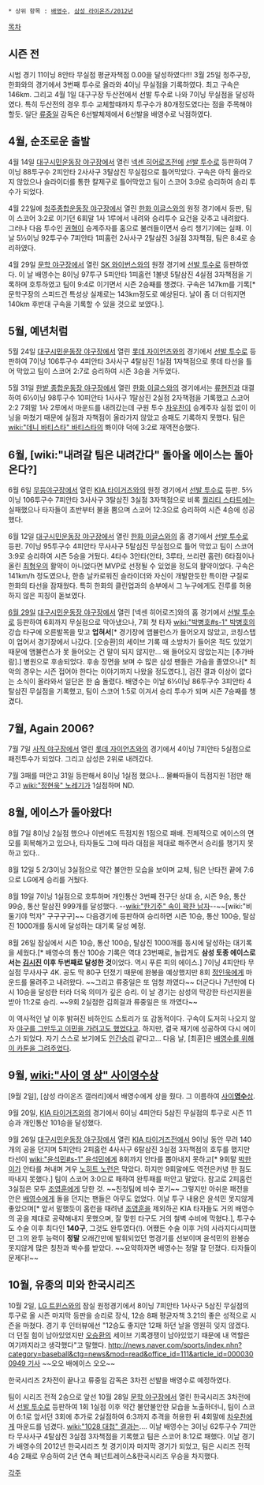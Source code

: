  * 상위 항목 : [[배영수]], [[삼성 라이온즈/2012년]]

[[목차]]
== 시즌 전 ==
시범 경기 11이닝 8안타 무실점 평균자책점 0.00을 달성하였다!!!  3월 25일 청주구장, 한화와의 경기에서 3번째 투수로 올라와 4이닝 무실점을 기록하였다. 최고 구속은 146km. 그리고 4월 1일 대구구장 두산전에서 선발 투수로 나와 7이닝 무실점을 달성하였다. 특히 두산전의 경우 투수 교체할때까지 투구수가 80개정도였다는 점을 주목해야할듯. 일단 [[류중일]] 감독은 6선발체제에서 6선발을 배영수로 낙점하였다. 

== 4월, 순조로운 출발 ==
4월 14일 [[대구시민운동장 야구장]]에서 열린 [[넥센 히어로즈]]전에 [[선발 투수]]로 등판하여 7이닝 88투구수 2피안타 2사사구 3탈삼진 무실점으로 틀어막았다. 구속은 아직 올라오지 않았으나 슬라이더를 통한 칼제구로 틀어막았고 팀이 스코어 3:9로 승리하여 승리 투수가 되었다.

4월 22일에 [[청주종합운동장 야구장]]에서 열린 [[한화 이글스]]와의 원정 경기에서 등판, 팀이 스코어 3:2로 이기던 6회말 1사 1루에서 내려와 승리투수 요건을 갖추고 내려왔다. 그러나 다음 투수인 [[권혁]]이 승계주자를 홈으로 불러들이면서 승리 챙기기에는 실패. 이날 5⅓이닝 92투구수 7피안타 1피홈런 2사사구 2탈삼진 3실점 3자책점, 팀은 8:4로 승리하였다.

4월 29일 [[문학 야구장]]에서 열린 [[SK 와이번스]]와의 원정 경기에 [[선발 투수]]로 등판하였다. 이 날 배영수는 8이닝 97투구 5피안타 1피홈런 1볼넷 5탈삼진 4실점 3자책점을 기록하며 호투하였고 팀이 9:4로 이기면서 시즌 2승째를 챙겼다. 구속은 147km를 기록[* 문학구장의 스피드건 특성상 실제로는 143km정도로 예상된다. 날이 좀 더 더워지면 140km 후반대 구속을 기록할 수 있을 것으로 보였다.].

== 5월, 예년처럼 ==
5월 24일 [[대구시민운동장 야구장]]에서 열린 [[롯데 자이언츠]]와의 경기에서 [[선발 투수]]로 등판하여 7이닝 106투구수 4피안타 3사사구 4탈삼진 1실점 1자책점으로 롯데 타선을 틀어 막았고 팀이 스코어 2:7로 승리하여 시즌 3승을 거두었다.

5월 31일 [[한밭 종합운동장 야구장]]에서 열린 [[한화 이글스]]와의 경기에서는 [[류현진]]과 대결하여 6⅓이닝 98투구수 10피안타 1사사구 1탈삼진 2실점 2자책점을 기록했고 스코어 2:2 7회말 1사 2루에서 마운드를 내려갔는데 구원 투수 [[차우찬]]이 승계주자 실점 없이 이닝을 마쳤기 때문에 실점과 자책점이 올라가지 않았고 승패도 기록하지 못했다. 팀은 [[wiki:"데니 바티스타" 바티스타]]의 뽜이야 덕에 3:2로 재역전승했다.

== 6월, [wiki:"내려갈 팀은 내려간다" 돌아올 에이스는 돌아온다?] ==
6월 6일 [[무등야구장]]에서 열린 [[KIA 타이거즈]]와의 원정 경기에서 [[선발 투수]]로 등판. 5⅔이닝 106투구수 7피안타 3사사구 3탈삼진 3실점 3자책점으로 비록 [[퀄리티 스타트]]에는 실패했으나 타자들이 초반부터 불을 뿜으며 스코어 12:3으로 승리하여 시즌 4승에 성공했다.

6월 12일 [[대구시민운동장 야구장]]에서 열린 [[한화 이글스]]와의 홈 경기에서 [[선발 투수]]로 등판. 7이닝 95투구수 4피안타 무사사구 5탈심진 무실점으로 틀어 막았고 팀이 스코어 3:9로 승리하여 시즌 5승을 거뒀다. 4타수 3안타(안타, 3루타, 쓰리런 홈런) 6타점이나 올린 [[최형우]]의 활약이 아니었다면 MVP로 선정될 수 있었을 정도의 활약이었다. 구속은 141km/h 정도였으나, 한층 날카로워진 슬라이더와 자신이 개발한듯한 특이한 구질로 한화의 타선을 잠재웠다. 특히 한화의 클린업과의 승부에서 그 누구에게도 진루를 허용하지 않은 피칭이 돋보였다. 

[[6월 29일]] [[대구시민운동장 야구장]]에서 열린 [넥센 히어로즈]와의 홈 경기에서 [[선발 투수]]로 등판하여 6회까지 무실점으로 막아냈으나, 7회 첫 타자 [[wiki:"박병호#s-1" 박병호]]의 강습 타구에 오른발목을 맞고 '''업혀서'''[* 경기장에 앰뷸런스가 들어오지 않았고, 코칭스탭이 업어서 경기장에서 나갔다. [오승환]의 세이브 기록 때 소방차가 들어온 적도 있었기 때문에 앰뷸런스가 못 들어오는 건 말이 되지 않지만... 왜 들어오지 않았는지는 [추가바람].] 병원으로 후송되었다. 후송 장면을 보며 수 많은 삼성 팬들은 가슴을 졸였으나[* 최악의 경우는 시즌 접어야 한다는 이야기까지 나왔을 정도였다.], 검진 결과 이상이 없다는 소식이 올라와서 일단은 한 숨 돌렸다. 배영수는 이날 6⅓이닝 86투구수 3피안타 4탈삼진 무실점을 기록했고, 팀이 스코어 1:5로 이겨서 승리 투수가 되며 시즌 7승째를 챙겼다.

== 7월, Again 2006? ==
7월 7일 [[사직 야구장]]에서 열린 [[롯데 자이언츠]]와의 경기에서 4이닝 7피안타 5실점으로 패전투수가 되었다. 그리고 삼성은 2위로 내려갔다.

7월 3패를 떠안고 31일 등판해서 8이닝 1실점 했으나... 물빠따들이 득점지원 1점만 해주고 [[wiki:"정현욱" 노레기]]가 1실점하며 ND.

== 8월, 에이스가 돌아왔다! ==
8월 7일 8이닝 2실점 했으나 이번에도 득점지원 1점으로 패배. 전체적으로 에이스의 면모를 회복해가고 있으나, 타자들도 그에 따라 대접을 제대로 해주면서 승리를 챙기지 못하고 있다..

8월 12일 5 2/3이닝 3실점으로 약간 불안한 모습을 보이며 교체, 팀은 난타전 끝에 7:6으로 LG에게 승리를 거뒀다.

8월 19일 7이닝 1실점으로 호투하며 개인통산 3번째 전구단 상대 승, 시즌 9승, 통산 99승, 통산 탈삼진 999개를 달성했다. --[[wiki:"한기주" 속이 꽉찬 남자]]--~~[wiki:"비둘기야 먹자" 구구구구]~~ 다음경기에 등판하여 승리하면 시즌 10승, 통산 100승, 탈삼진 1000개를 동시에 달성하는 대기록 달성 예정.

8월 26일 잠실에서 시즌 10승, 통산 100승, 탈삼진 1000개를 동시에 달성하는 대기록을 세웠다.[* 배영수의 통산 100승 기록은 역대 23번째로, 놀랍게도 '''삼성 토종 에이스로서는 [[김시진]] 이후 두번째로 달성한 것'''이었다. 역시 푸른 피의 에이스.] 7이닝 4피안타 무실점 무사사구 4K. 공도 딱 80구 던졌기 때문에 완봉을 예상했지만 8회 [[정인욱]]에게 마운드를 물려주고 내려왔다. ~~그리고 류중일은 또 엄청 까였다~~ 더군다나 7년만에 다시 10승을 달성한 터라 더욱 의미가 깊은 승리.
이 날 경기는 삼성의 막강한 타선지원을 받아 11:2로 승리. ~~9회 2실점한 김희걸과 류중일은 또 까였다~~

이 역사적인 날 이후 밝혀진 비하인드 스토리가 또 감동적이다. 구속이 도저히 나오지 않자 [http://news.naver.com/sports/index.nhn?category=baseball&ctg=news&mod=read&office_id=410&article_id=0000018579 야구를 그만두고 이민을 가려고도 했었다고]. 하지만, 결국 재기에 성공하여 다시 에이스가 되었다. 자기 스스로 보기에도 [http://news.naver.com/main/read.nhn?mode=LSD&mid=sec&sid1=107&oid=117&aid=0002263628 인간승리] 같다고... 다음 날, [최훈]은 [http://news.naver.com/sports/index.nhn?category=baseball&ctg=cartoon&mod=read&id=1230&office_id=223&type=kbo_cartoon&article_id=0000000768 배영수를 위해 이 카툰을 그려주었다].

== 9월, [[wiki:"사이 영 상" 사이영수상]] ==
[9월 2일], [삼성 라이온즈 갤러리]에서 배영수에게 상을 줬다. 그 이름하여 [http://news.naver.com/sports/index.nhn?category=baseball&ctg=news&mod=read&office_id=117&article_id=0002265200 사이'''영수'''상]. 

9월 20일, [[KIA 타이거즈]]와의 경기에서 6이닝 4피안타 5삼진 무실점의 투구로 시즌 11승과 개인통산 101승을 달성했다.

9월 26일 [[대구시민운동장 야구장]]에서 열린 [[KIA 타이거즈]]전에서 9이닝 동안 무려 140개의 공을 던지며 5피안타 2피홈런 4사사구 6탈삼진 3실점 3자책점의 호투를 했지만 타선이 [[wiki:"윤석민#s-1" 윤석민]]에게 8회까지 안타를 뽑아내지 못하고[* 9회말 [[박한이]]가 안타를 쳐내며 겨우 [[노히트 노런]]은 막았다. 하지만 9회말에도 역전은커녕 한 점도 따내지 못했다.] 팀이 스코어 3:0으로 패하여 완투패를 떠안고 말았다. 참고로 2피홈런 3실점은 모두 [[조영훈]]에게 당한 것. ~~친정팀에 비수 꽂기~~
그렇지만 아쉬운 패전을 안은 [[배영수]]에게 돌을 던지는 팬들은 아무도 없었다. 이날 투구 내용은 윤석민 못지않게 좋았으며[* 앞서 말했듯이 홈런을 때려낸 [[조영훈]]을 제외하곤 KIA 타자들도 거의 배영수의 공을 제대로 공략해내지 못했으며, 잘 맞힌 타구도 거의 철벽 수비에 막혔다.], 투구수도 수술 이후 최다인 '''140구''', 그것도 완투였다(!). 어쨌든 수술 이후 거의 사라지다시피했던 그의 완투 능력이 '''정말''' 오래간만에 발휘되었던 명경기를 선보이며 윤석민의 완봉승 못지않게 많은 칭찬과 박수를 받았다. ~~요약하자면 배영수는 정말 잘 던졌다. 타자들이 문제다!~~

== 10월, 유종의 미와 한국시리즈 ==

10월 2일, [[LG 트윈스]]와의 잠실 원정경기에서 8이닝 7피안타 1사사구 5삼진 무실점의 투구로 올 시즌 마지막 등판을 승리로 장식, 12승 8패 평균자책 3.21의 좋은 성적으로 시즌을 마쳤다. 경기 후 인터뷰에선 "12승도 좋지만 12패 하던 날을 영원히 잊지 않겠다. 더 던질 힘이 남아있었지만 [[오승환]]의 세이브 기록경쟁이 남아있었기 때문에 내 역할은 여기까지라고 생각했다"고 말했다. [[http://news.naver.com/sports/index.nhn?category=baseball&ctg=news&mod=read&office_id=111&article_id=0000300949 기사]] ~~오오 배에이스 오오~~

한국시리즈 2차전이 끝나고 류중일 감독은 3차전 선발을 배영수로 예정하였다.

팀이 시리즈 전적 2승으로 앞선 10월 28일 [[문학 야구장]]에서 열린 한국시리즈 3차전에서 [[선발 투수]]로 등판하여 1회 1실점 이후 약간 불안불안한 모습을 노출하더니, 팀이 스코어 6:1로 앞서던 3회에 추가로 2실점하여 6:3까지 추격을 허용한 뒤 4회말에 [[차우찬]]에게 마운드를 넘겼다. [[wiki:"1028 대첩" 결과]]는….
이날 배영수는 3이닝 62투구수 7피안타 무사사구 4탈삼진 3실점 3자책점을 기록했고 팀은 스코어 8:12로 패했다. 이날 경기가 배영수의 2012년 한국시리즈 첫 경기이자 마지막 경기가 되었고, 팀은 시리즈 전적 4승 2패로 우승하여 2년 연속 페넌트레이스&한국시리즈 우승을 차지했다.

[[각주]]
